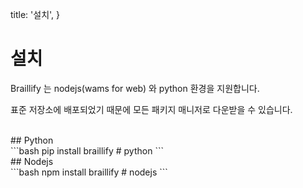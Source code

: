   title: '설치',
}

# 설치

Braillify 는 nodejs(wams for web) 와 python 환경을 지원합니다.

표준 저장소에 배포되었기 때문에 모든 패키지 매니저로 다운받을 수 있습니다.

<br/>
## Python
<br/>
```bash
pip install braillify # python
```

<br/>
## Nodejs
<br/>
```bash
npm install braillify # nodejs
```